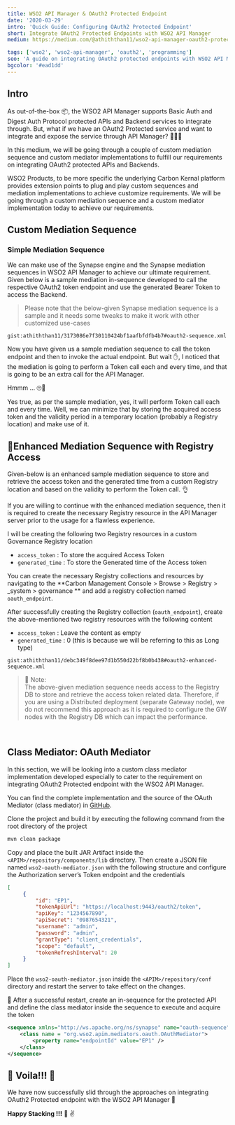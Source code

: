 ```yaml
---
title: WSO2 API Manager & OAuth2 Protected Endpoint
date: '2020-03-29'
intro: 'Quick Guide: Configuring OAuth2 Protected Endpoint'
short: Integrate OAuth2 Protected Endpoints with WSO2 API Manager
medium: https://medium.com/@athiththan11/wso2-api-manager-oauth2-protected-endpoint-aa51c62f0ad7

tags: ['wso2', 'wso2-api-manager', 'oauth2', 'programming']
seo: 'A guide on integrating OAuth2 protected endpoints with WSO2 API Manager'
bgcolor: '#ead1dd'
---
```


## Intro

As out-of-the-box 📦, the WSO2 API Manager supports Basic Auth and Digest Auth Protocol protected APIs and Backend services to integrate through. But, what if we have an OAuth2 Protected service and want to integrate and expose the service through API Manager? 🤔🤔🤔

In this medium, we will be going through a couple of custom mediation sequence and custom mediator implementations to fulfill our requirements on integrating OAuth2 protected APIs and Backends.

WSO2 Products, to be more specific the underlying Carbon Kernal platform provides extension points to plug and play custom sequences and mediation implementations to achieve customize requirements. We will be going through a custom mediation sequence and a custom mediator implementation today to achieve our requirements.

## Custom Mediation Sequence

### Simple Mediation Sequence

We can make use of the Synapse engine and the Synapse mediation sequences in WSO2 API Manager to achieve our ultimate requirement. Given below is a sample mediation in-sequence developed to call the respective OAuth2 token endpoint and use the generated Bearer Token to access the Backend.

> Please note that the below-given Synapse mediation sequence is a sample and it needs some tweaks to make it work with other customized use-cases

`gist:athiththan11/3173086e7f30110424bf1aafbfdfb4b7#oauth2-sequence.xml`

Now you have given us a sample mediation sequence to call the token endpoint and then to invoke the actual endpoint. But wait ✋, I noticed that the mediation is going to perform a Token call each and every time, and that is going to be an extra call for the API Manager.

Hmmm … 🙄🤔

Yes true, as per the sample mediation, yes, it will perform Token call each and every time. Well, we can minimize that by storing the acquired access token and the validity period in a temporary location (probably a Registry location) and make use of it.

## 🚧Enhanced Mediation Sequence with Registry Access

Given-below is an enhanced sample mediation sequence to store and retrieve the access token and the generated time from a custom Registry location and based on the validity to perform the Token call. 👌

If you are willing to continue with the enhanced mediation sequence, then it is required to create the necessary Registry resource in the API Manager server prior to the usage for a flawless experience.

I will be creating the following two Registry resources in a custom Governance Registry location

- `access_token` : To store the acquired Access Token
- `generated_time` : To store the Generated time of the Access token

You can create the necessary Registry collections and resources by navigating to the **Carbon Management Console > Browse > Registry > _system > governance ** and add a registry collection named `oauth_endpoint`.

After successfully creating the Registry collection (`oauth_endpoint`), create the above-mentioned two registry resources with the following content

- `access_token` : Leave the content as empty
- `generated_time` : 0 (this is because we will be referring to this as Long type)

`gist:athiththan11/debc349f8dee97d1b550d22bf8b0b438#oauth2-enhanced-sequence.xml`

> 🚩 Note: <br/>
> The above-given mediation sequence needs access to the Registry DB to store and retrieve the access token related data. Therefore, if you are using a Distributed deployment (separate Gateway node), we do not recommend this approach as it is required to configure the GW nodes with the Registry DB which can impact the performance.

<br/>

## Class Mediator: OAuth Mediator

In this section, we will be looking into a custom class mediator implementation developed especially to cater to the requirement on integrating OAuth2 Protected endpoint with the WSO2 API Manager.

You can find the complete implementation and the source of the OAuth Mediator (class mediator) in [GitHub](https://github.com/athiththan11/wso2-oauth-mediator).

<Reference
    title="WSO2 OAuth Mediator"
    description="WSO2 OAuth Mediator"
    hyperlink="https://github.com/athiththan11/wso2-oauth-mediator"
/>

Clone the project and build it by executing the following command from the root directory of the project

```bash
mvn clean package
```

Copy and place the built JAR Artifact inside the `<APIM>/repository/components/lib` directory. Then create a JSON file named `wso2-oauth-mediator.json` with the following structure and configure the Authorization server’s Token endpoint and the credentials

```json
[
     {
         "id": "EP1",
         "tokenApiUrl": "https://localhost:9443/oauth2/token",
         "apiKey": "1234567890",
         "apiSecret": "0987654321",
         "username": "admin",
         "password": "admin",
         "grantType": "client_credentials",
         "scope": "default",
         "tokenRefreshInterval": 20
     }
]
```

Place the `wso2-oauth-mediator.json` inside the `<APIM>/repository/conf` directory and restart the server to take effect on the changes.

🚀 After a successful restart, create an in-sequence for the protected API and define the class mediator inside the sequence to execute and acquire the token

```xml
<sequence xmlns="http://ws.apache.org/ns/synapse" name="oauth-sequence">
    <class name = "org.wso2.apim.mediators.oauth.OAuthMediator">
        <property name="endpointId" value="EP1" />
    </class>
</sequence>
```

## 🎉 Voila!!! 🎉

We have now successfully slid through the approaches on integrating OAuth2 Protected endpoint with the WSO2 API Manager 👏

**Happy Stacking !!!** 🤘 ✌️

<Reference
    title="WSO2 OAuth Mediator"
    description="WSO2 OAuth Mediator"
    hyperlink="https://github.com/athiththan11/wso2-oauth-mediator"
/>
